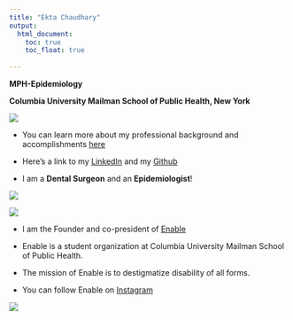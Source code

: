 ```yaml
---
title: "Ekta Chaudhary"
output: 
  html_document:
    toc: true
    toc_float: true
    
---
```


**MPH-Epidemiology** 

**Columbia University Mailman School of Public Health, New York**


![](https://media.giphy.com/media/Cmr1OMJ2FN0B2/giphy.gif)

* You can learn more about my professional background and accomplishments [here](about-me.html)

* Here's a link to my [LinkedIn](https://www.linkedin.com/in/ekta-chaudhary-80469716a/) 
  and my [Github](https://github.com/Ekta1489)

* I am a **Dental Surgeon** and an **Epidemiologist**!

![](Dentist.jpg)


![](Epi2.jpg)


* I am the Founder and co-president of [Enable](https://mailman-columbia.campuslabs.com/engage/organization/enable)

* Enable is a student organization at Columbia University Mailman School of Public Health. 

* The mission of Enable is to destigmatize disability of all forms.

* You can follow Enable on [Instagram](https://www.instagram.com/enable_at_columbia/)

![](Enable.jpg)

